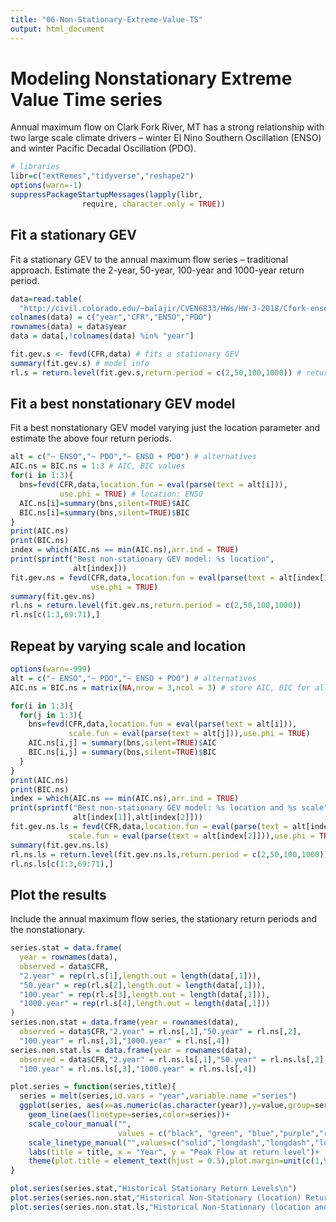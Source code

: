 ```yaml
---
title: "06-Non-Stationary-Extreme-Value-TS"
output: html_document
---
```


# Modeling Nonstationary Extreme Value Time series

Annual maximum flow on Clark Fork River, MT has a strong relationship with two large scale climate drivers – winter El Nino Southern Oscillation (ENSO) and winter Pacific Decadal Oscillation (PDO).

```r
# libraries
libr=c("extRemes","tidyverse","reshape2")
options(warn=-1)
suppressPackageStartupMessages(lapply(libr, 
                require, character.only = TRUE))
```

## Fit a stationary GEV

Fit a stationary GEV to the annual maximum flow series – traditional approach. Estimate the 2-year, 50-year, 100-year and 1000-year return period.

```r
data=read.table(
  "http://civil.colorado.edu/~balajir/CVEN6833/HWs/HW-3-2018/Cfork-enso-pdo.txt")
colnames(data) = c("year","CFR","ENSO","PDO")
rownames(data) = data$year
data = data[,!colnames(data) %in% "year"]

fit.gev.s <- fevd(CFR,data) # fits a stationary GEV
summary(fit.gev.s) # model info
rl.s = return.level(fit.gev.s,return.period = c(2,50,100,1000)) # return periods
```

## Fit a best nonstationary GEV model

Fit a best nonstationary GEV model varying just the location parameter and estimate the above four return periods.

```r
alt = c("~ ENSO","~ PDO","~ ENSO + PDO") # alternatives
AIC.ns = BIC.ns = 1:3 # AIC, BIC values
for(i in 1:3){
  bns=fevd(CFR,data,location.fun = eval(parse(text = alt[i])),
           use.phi = TRUE) # location: ENSO
  AIC.ns[i]=summary(bns,silent=TRUE)$AIC
  BIC.ns[i]=summary(bns,silent=TRUE)$BIC  
}
print(AIC.ns)
print(BIC.ns)
index = which(AIC.ns == min(AIC.ns),arr.ind = TRUE)
print(sprintf("Best non-stationary GEV model: %s location",
              alt[index]))
fit.gev.ns = fevd(CFR,data,location.fun = eval(parse(text = alt[index[1]])),
                  use.phi = TRUE)
summary(fit.gev.ns)
rl.ns = return.level(fit.gev.ns,return.period = c(2,50,100,1000))
rl.ns[c(1:3,69:71),]
```

## Repeat by varying scale and location

```r
options(warn=-999)
alt = c("~ ENSO","~ PDO","~ ENSO + PDO") # alternatives
AIC.ns = BIC.ns = matrix(NA,nrow = 3,ncol = 3) # store AIC, BIC for all alt.

for(i in 1:3){
  for(j in 1:3){
    bns=fevd(CFR,data,location.fun = eval(parse(text = alt[i])),
             scale.fun = eval(parse(text = alt[j])),use.phi = TRUE)
    AIC.ns[i,j] = summary(bns,silent=TRUE)$AIC
    BIC.ns[i,j] = summary(bns,silent=TRUE)$BIC
  }
}
print(AIC.ns)
print(BIC.ns)
index = which(AIC.ns == min(AIC.ns),arr.ind = TRUE)
print(sprintf("Best non-stationary GEV model: %s location and %s scale",
              alt[index[1]],alt[index[2]]))
fit.gev.ns.ls = fevd(CFR,data,location.fun = eval(parse(text = alt[index[1]])),
             scale.fun = eval(parse(text = alt[index[2]])),use.phi = TRUE)
summary(fit.gev.ns.ls)
rl.ns.ls = return.level(fit.gev.ns.ls,return.period = c(2,50,100,1000))
rl.ns.ls[c(1:3,69:71),]
```

## Plot the results

Include the annual maximum flow series, the stationary return periods and the nonstationary.

```r
series.stat = data.frame(
  year = rownames(data),
  observed = data$CFR,
  "2.year" = rep(rl.s[1],length.out = length(data[,1])),
  "50.year" = rep(rl.s[2],length.out = length(data[,1])),
  "100.year" = rep(rl.s[3],length.out = length(data[,1])),
  "1000.year" = rep(rl.s[4],length.out = length(data[,1]))
)
series.non.stat = data.frame(year = rownames(data),
  observed = data$CFR,"2.year" = rl.ns[,1],"50.year" = rl.ns[,2],
  "100.year" = rl.ns[,3],"1000.year" = rl.ns[,4])
series.non.stat.ls = data.frame(year = rownames(data),
  observed = data$CFR,"2.year" = rl.ns.ls[,1],"50.year" = rl.ns.ls[,2],
  "100.year" = rl.ns.ls[,3],"1000.year" = rl.ns.ls[,4])

plot.series = function(series,title){
  series = melt(series,id.vars = "year",variable.name ="series")
  ggplot(series, aes(x=as.numeric(as.character(year)),y=value,group=series))+
    geom_line(aes(linetype=series,color=series))+
    scale_colour_manual("",
                        values = c("black", "green", "blue","purple","red")) +
    scale_linetype_manual("",values=c("solid","longdash","longdash","longdash","longdash")) +
    labs(title = title, x = "Year", y = "Peak Flow at return level")+
    theme(plot.title = element_text(hjust = 0.5),plot.margin=unit(c(1,9,1,1),"cm"),legend.position=c(1.25, .8))
}
```
```r
plot.series(series.stat,"Historical Stationary Return Levels\n")
plot.series(series.non.stat,"Historical Non-Stationary (location) Return Levels\n")
plot.series(series.non.stat.ls,"Historical Non-Stationary (location and Scale Return Levels\n")
```


